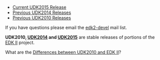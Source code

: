 {{UDK2010}}

* [http://www.tianocore.org/udk/udk2015/ Current UDK2015 Release]
* [http://www.tianocore.org/udk2014/Archive/ Previous UDK2014 Releases]
* [[Previous UDK2010 Releases]]

If you have questions please email the [[edk2-devel]] mail list.

'''UDK2010, [[UDK2014]] and [[UDK2015]]'''  are stable releases of portions of the [http://www.tianocore.org/edk2/ EDK II] project. 

What are the [[Differences between UDK2010 and EDK II]]?
